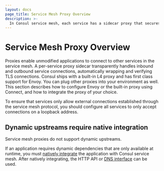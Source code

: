 ```yaml
---
layout: docs
page_title: Service Mesh Proxy Overview
description: >-
  In Consul service mesh, each service has a sidecar proxy that secures connections with other services in the mesh without modifying the underlying application code. You can use the built-in proxy, Envoy, or a custom proxy to handle communication and verify TLS connections.
---
```


# Service Mesh Proxy Overview

Proxies enable unmodified applications to connect to other services in the service mesh. A
per-service proxy sidecar transparently handles inbound and outbound service
connections, automatically wrapping and verifying TLS connections. Consul
ships with a built-in L4 proxy and has first class support for Envoy. You
can plug other proxies into your environment as well. This section describes how to
configure Envoy or the built-in proxy using Connect, and how to integrate the
proxy of your choice.

To ensure that services only allow external connections established through
the service mesh protocol, you should configure all services to only accept connections on a loopback address.

## Dynamic upstreams require native integration

Service mesh proxies do not support dynamic upstreams.

If an application requires dynamic dependencies that are only available
at runtime, you must [natively integrate](/consul/docs/connect/native)
the application with Consul service mesh. After natively integrating, the HTTP API or
[DNS interface](/consul/docs/discovery/dns#connect-capable-service-lookups)
can be used.